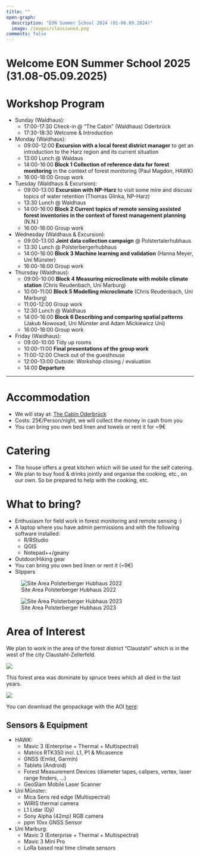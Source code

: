 ```yaml
---
title: ""
open-graph:
  description: "EON Summer School 2024 (01-06.09.2024)"
  image: /images/clausiwood.png
comments: false
---
```


```{=html}
<style>
  body {
  background-image: url("");
  background-size: cover;
  background-repeat: no-repeat;
}
  
</style>
```

# Welcome EON Summer School 2025 (31.08-05.09.2025)

# Workshop Program

-   Sunday (Waldhaus):
    -   17:00-17:30 Check-in @ "The Cabin" (Waldhaus) Oderbrück
    -   17:30-18:30 Welcome & Introduction
    
-   Monday (Waldhaus):
    -    09:00-12:00 **Excursion with a local forest district manager** to get an introduction to the Harz region and its current situation
    -    13:00 Lunch @ Waldaus
    -    14:00-16:00 **Block 1 Collection of reference data for forest monitoring** in the context of forest monitoring (Paul Magdon, HAWK)
    -    16:00-18:00 Group work
      
-   Tuesday (Waldhaus & Excursion):
    -   09:00-13:00 **Excursion with NP-Harz** to visit some mire and discuss topics of water retention (Thomas Glinka, NP-Harz)
    -   13:30 Lunch @ Waldhaus
    -   14:00-16:00 **Block 2 Current topics of remote sensing assisted forest inventories in the context of forest management planning** (N.N.) 
    -   16:00-18:00 Group work
      
-   Wednesday (Waldhaus & Excursion):
    -   09:00-13:00 **Joint data collection campaign** @ Polstertalerhubhaus
    -   13:30 Lunch @ Polsterbergerhubhaus
    -   14:00-16:00 **Block 3 Machine learning and validation** (Hanna Meyer, Uni Münster)
    -   16:00-18:00 Group work
    
-   Thursday (Waldhaus):
    -   09:00-10:00 **Block 4 Measuring microclimate with mobile climate station** (Chris Reudenbach, Uni Marburg)
    -   10:00-11:00 **Block 5 Modelling microclimate** (Chris Reudenbach, Uni Marburg)
    -   11:00-12:00 Group work
    -   12:30 Lunch @ Waldhaus
    -   14:00-16:00 **Block 6 Describing and comparing spatial patterns** (Jakub Nowosad, Uni Münster and Adam Mickiewicz Uni)
    -   16:00-18:00 Group work

-   Friday (Waldhaus):
    -   09:00-10:00 Tidy up rooms
    -   10:00-11:00 **Final presentations of the group work**
    -   11:00-12:00 Check out of the guesthouse
    -   12:00-13:00 Outside: Workshop closing / evaluation
    -   14:00 **Departure**

------------------------------------------------------------------------

# Accommodation

-   We will stay at: [The Cabin Oderbrück](https://oderbrueck.de/uebernachten-2/the-cabin-oderbrueck)
-   Costs: 25€/Person/night, we will collect the money in cash from you
-   You can bring you own bed linen and towels or rent it for \~9€

# Catering

-   The house offers a great kitchen which will be used for the self catering.
-   We plan to buy food & drinks jointly and organise the cooking, etc., on our own. So be prepared to help with the cooking, etc.

# What to bring?

-   Enthusiasm for field work in forest monitoring and remote sensing :)
-   A laptop where you have admin permissions and with the following software installed:
    -   R/RStudio
    -   QGIS
    -   Notepad++/geany
-   Outdoor/Hiking gear
-   You can bring you own bed linen or rent it (\~9€)
-   Slippers

::: {layout-ncol="2"}
![Site Area Polsterberger Hubhaus 2022](/images/clausiwood.png)

![Site Area Polsterberger Hubhaus 2023](/images/2023.jpg)
:::

# Area of Interest

We plan to work in the area of the forest district "Claustahl" which is in the west of the city Claustahl-Zellerfeld.

![](https://pad.gwdg.de/uploads/632f2325-7a43-447e-8a23-1eb989b9218f.png)

This forest area was dominate by spruce trees which all died in the last years.

![](/images/aoi.png)

You can download the geopackage with the AOI [here](https://cloud.hawk.de/index.php/s/yomQwefzLDwyTa6):

## Sensors & Equipment

-   HAWK:
    -   Mavic 3 (Enterprise + Thermal + Multispectral)
    -   Matrics RTK350 incl. L1, P1 & Micasence 
    -   GNSS (Emlid, Garmin)
    -   Tablets (Android)
    -   Forest Measurement Devices (diameter tapes, calipers, vertex, laser range finders, ...)
    -   GeoSlam Mobile Laser Scanner
-   Uni Münster:
    -   Mica Sens red edge (Multispectral)
    -   WIRIS thermal camera
    -   L1 Lidar (Dji)
    -   Sony Alpha (42mp) RGB camera
    -   ppm 10xx GNSS Sensor
-   Uni Marburg:
    - Mavic 3 (Enterprise + Thermal + Multispectral) 
    - Mavic 3 Mini Pro
    - LoRa based real time climate sensors 

